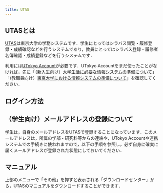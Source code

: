 ```yaml
---
title: UTAS
---
```



## UTASとは

[UTAS](https://utas.adm.u-tokyo.ac.jp/campusweb/campusportal.do)は東京大学の学務システムです．学生にとってはシラバス閲覧・履修登録・成績確認などを行うシステムであり，教員にとってはシラバス登録・履修者名簿確認・成績登録などを行うシステムです．

利用には[UTokyo Account](/utokyo_account/)が必要です．UTokyo Accountをまだ使ったことがなければ，先に「（新入生向け）[大学生活に必要な情報システムの準備について](/oc/)」「（教職員向け）[東京大学における情報システムの準備について](/faculty_members/)」を確認してください．

## ログイン方法

<Login />

## （学生向け）メールアドレスの登録について

学生は，自身のメールアドレスをUTASで登録することになっています．このメールアドレスは，所属の学部・研究科等からの連絡や，UTokyo Accountや連携システムでの手続きに使われますので，以下の手順を参照し，必ず自身に確実に届くメールアドレスが登録された状態にしておいてください．

<ConfirmEmail />

## マニュアル

上部のメニューで「その他」を押すと表示される「ダウンロードセンター」から，UTASのマニュアルをダウンロードすることができます．
